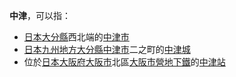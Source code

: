 '''中津'''，可以指：

* [[日本|日本]][[大分縣|大分縣]]西北端的[[中津市|中津市]]
* [[日本|日本]][[九州地方|九州地方]][[大分縣|大分縣]][[中津市|中津市]]二之町的[[中津城|中津城]]
* 位於[[日本|日本]][[大阪府|大阪府]][[大阪市|大阪市]]北區[[大阪市營地下鐵|大阪市營地下鐵]]的[[中津站_(大阪市營地下鐵)|中津站]]

{{Disambig|Cat=二字日本相關消歧義}}